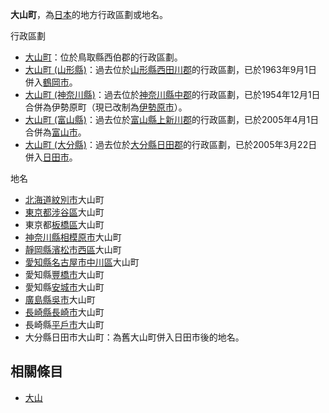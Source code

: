 {{disambig|D大|Cat=三字日本地名消歧義}}
'''大山町'''，為[[日本|日本]]的地方行政區劃或地名。

; 行政區劃
* [[大山町|大山町]]：位於鳥取縣西伯郡的行政區劃。
* [[大山町_(山形縣)|大山町 (山形縣)]]：過去位於[[山形縣|山形縣]][[西田川郡|西田川郡]]的行政區劃，已於1963年9月1日併入[[鶴岡市|鶴岡市]]。
* [[大山町_(神奈川縣)|大山町 (神奈川縣)]]：過去位於[[神奈川縣|神奈川縣]][[中郡|中郡]]的行政區劃，已於1954年12月1日合併為伊勢原町（現已改制為[[伊勢原市|伊勢原市]]）。
* [[大山町_(富山縣)|大山町 (富山縣)]]：過去位於[[富山縣|富山縣]][[上新川郡|上新川郡]]的行政區劃，已於2005年4月1日合併為[[富山市|富山市]]。
* [[大山町_(大分縣)|大山町 (大分縣)]]：過去位於[[大分縣|大分縣]][[日田郡|日田郡]]的行政區劃，已於2005年3月22日併入[[日田市|日田市]]。

; 地名
* [[北海道|北海道]][[紋別市|紋別市]]大山町
* [[東京都|東京都]][[涉谷區|涉谷區]]大山町
* 東京都[[板橋區_(日本)|板橋區]]大山町
* [[神奈川縣|神奈川縣]][[相模原市|相模原市]]大山町
* [[靜岡縣|靜岡縣]][[濱松市|濱松市]][[西區_(濱松市)|西區]]大山町
* [[愛知縣|愛知縣]][[名古屋市|名古屋市]][[中川區|中川區]]大山町
* 愛知縣[[豐橋市|豐橋市]]大山町
* 愛知縣[[安城市_(日本)|安城市]]大山町
* [[廣島縣|廣島縣]][[吳市|吳市]]大山町
* [[長崎縣|長崎縣]][[長崎市|長崎市]]大山町
* 長崎縣[[平戶市|平戶市]]大山町
* 大分縣日田市大山町：為舊大山町併入日田市後的地名。

==相關條目==
* [[大山|大山]]